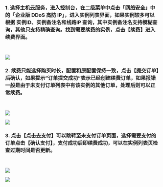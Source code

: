 
### 1. 选择主机云服务，进入控制台，在二级菜单中点击「网络安全」中的「企业版 DDoS 高防 IP」，进入实例列表界面，如果实例较多可以根据 实例ID、实例备注名和线路IP 查询，其中实例备注名支持模糊查询，其他只支持精确查询。找到需要续费的实例，点击【续费】进入续费界面。
<br>

![](https://dn-odum9helk.qbox.me/FgA9V2qANJzgMpMgnsWWep6a4Tak)
<br>

### 2. 续费只能选择购买时长，配置和原配置保持一致，点击【提交订单】后确认，如果提示“订单提交成功“表示已经创建续费订单，如果报错一般是由于未支付订单列表中有该实例的其他订单，处理后则可以正常续费。
<br>

![](https://dn-odum9helk.qbox.me/FpcdkIaFqxpV7S_fsHv6upcAPxmK)
<br>

![](https://dn-odum9helk.qbox.me/Fizi6mnWKNqusLmzNlOq6PGeOwpg)
<br>

### 3. 点击【点击去支付】可以跳转至未支付订单页面，选择需要支付的订单点击【确认支付】，支付成功后即续费成功，可以在实例列表页检查过期时间是否更新。
<br>

![](https://dn-odum9helk.qbox.me/FpRRbwnJqYqlSRebDj12J6rmfY7X)
<br>

![](https://dn-odum9helk.qbox.me/FoInZo8KN1pbk_1SR2vn9d3te8pb)
<br>